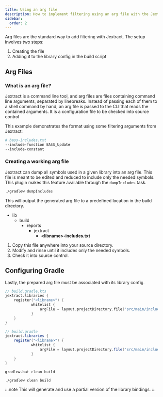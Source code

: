 ```yaml
---
title: Using an arg file
description: How to implement filtering using an arg file with the Jextract Gradle plugin
sidebar:
  order: 2
---
```



Arg files are the standard way to add filtering with Jextract.
The setup involves two steps:

1. Creating the file
2. Adding it to the library config in the build script

## Arg Files

### What is an arg file?

Jextract is a command line tool, and arg files are files containing command line arguments, separated by linebreaks.
Instead of passing each of them to a shell command by hand, an arg file is passed to the CLI that reads the contained arguments.
It is a configuration file to be checked into source control

This example demonstrates the format using some filtering arguments from Jextract:

```bash
# bass-includes.txt
--include-function BASS_Update
--include-constant
```

### Creating a working arg file

Jextract can dump all symbols used in a given library into an arg file.
This file is meant to be edited and reduced to include only the needed symbols.
This plugin makes this feature available through the `dumpIncludes` task.

```bash title="Dumping all library symbols into an arg file"
./gradlew dumpIncludes
```

This will output the generated arg file to a predefined location in the build directory.

<FileTree>

- lib
  - build
    - reports
      - jextract
        - **\<libname\>-includes.txt**

</FileTree>

1. Copy this file anywhere into your source directory.
2. Modify and rinse until it includes only the needed symbols.
3. Check it into source control.

## Configuring Gradle

Lastly, the prepared arg file must be associated with its library config.

<Tabs syncKey="dsl">
<TabItem label="Kotlin">

```kts "argFile" "<libname>"
// build.gradle.kts
jextract.libraries {
    register("<libname>") {
            whitelist {
                argFile = layout.projectDirectory.file("src/main/includes/<libname>-includes.txt")
            }
    }
}
```

</TabItem>
<TabItem label="Groovy">

```groovy "argFile" "<libname>"
// build.gradle
jextract.libraries {
    register("<libname>") {
            whitelist {
                argFile = layout.projectDirectory.file("src/main/includes/<libname>-includes.txt")
            }
    }
}
```

</TabItem>
</Tabs>

<Tabs syncKey="os">
<TabItem label="Windows">

```shell title="Rebuilding the project"
gradlew.bat clean build
```

</TabItem>
<TabItem label="Linux">

```shell title="Rebuilding the project"
./gradlew clean build
```

</TabItem>
</Tabs>

:::note
This will generate and use a partial version of the library bindings.
:::
